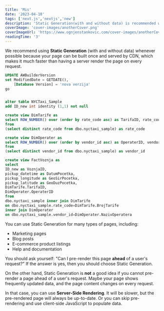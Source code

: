 ```yaml
---
title: 'Mis'
date: '2023-04-18'
tags: ['next.js','nextjs','new']
description: 'Static Generation(with and without data) is recommended whenever it is possible because your page can be...'
coverImage: 'cover-images/anotherCover.png'
coverImageUrl: 'https://www.ognjenstankovic.com/cover-images/anotherCover.png'
readingTime: '3'
---
```


We recommend using **Static Generation** (with and without data) whenever possible because your page can be built once and served by CDN, which makes it much faster than having a server render the page on every request.

```sql
UPDATE AWBuilderVersion
set ModifiedDate = GETDATE(),
    [Database Version] = 'nova verzija'
go


alter table NYCTaxi_Sample
add ID_new int identity (1,1) not null

create view DimTarife as 
select ROW_NUMBER() over (order by rate_code asc) as TarifaID, rate_code as BrojTarife
from
(select distinct rate_code from dbo.nyctaxi_sample) as rate_code

create view DimOperater as 
select ROW_NUMBER() over (order by vendor_id asc) as OperaterID, vendor_id as NazivOperatera
from
(select distinct vendor_id from dbo.nyctaxi_sample) as vendor_id

create view FactVoznja as 
select 
ID_new as VoznjaID,
pickup_datetime as DatumPocetka,
pickup_longitude as GeoSirPocetka,
pickup_latitude as GeoDuzPocetka,
DimTarife.TarifaID,
DimOperater.OperaterID
from
dbo.nyctaxi_sample inner join DimTarife 
on dbo.nyctaxi_sample.rate_code=DimTarife.BrojTarife
inner join DimOperater
on dbo.nyctaxi_sample.vendor_id=DimOperater.NazivOperatera

```
<CustomImage src="https://raw.githubusercontent.com/thestankela/blogposts/main/images/slika1.png" alt="ChatGPT provides the benefits of Static-Site Generation" />

<CustomImage src="https://raw.githubusercontent.com/thestankela/blogposts/main/images/slika2.png" alt="ChatGPT provides the benefits of Static-Site Generation" />
You can use Static Generation for many types of pages, including:

- Marketing pages
- Blog posts
- E-commerce product listings
- Help and documentation

You should ask yourself: "Can I pre-render this page **ahead** of a user's request?" If the answer is yes, then you should choose Static Generation.

On the other hand, Static Generation is **not** a good idea if you cannot pre-render a page ahead of a user's request. Maybe your page shows frequently updated data, and the page content changes on every request.

In that case, you can use **Server-Side Rendering**. It will be slower, but the pre-rendered page will always be up-to-date. Or you can skip pre-rendering and use client-side JavaScript to populate data.
